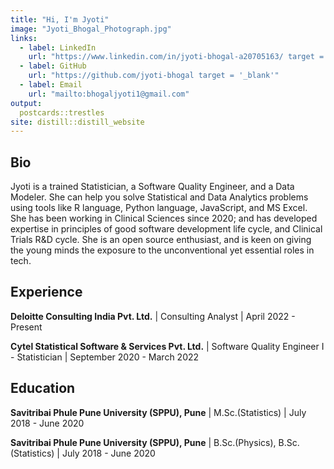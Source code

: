 ```yaml
---
title: "Hi, I'm Jyoti"
image: "Jyoti_Bhogal_Photograph.jpg"
links:
  - label: LinkedIn
    url: "https://www.linkedin.com/in/jyoti-bhogal-a20705163/ target = '_blank' "
  - label: GitHub
    url: "https://github.com/jyoti-bhogal target = '_blank'"
  - label: Email
    url: "mailto:bhogaljyoti1@gmail.com"
output:
  postcards::trestles
site: distill::distill_website
---
```

 
## Bio

Jyoti is a trained Statistician, a Software Quality Engineer, and a Data Modeler. She can help you solve Statistical and Data Analytics problems using tools like R language, Python language, JavaScript, and MS Excel. She has been working in Clinical Sciences since 2020; and has developed expertise in principles of good software development life cycle, and Clinical Trials R&D cycle.
She is an open source enthusiast, and is keen on giving the young minds the exposure to the unconventional yet essential roles in tech.


## Experience

**Deloitte Consulting India Pvt. Ltd.** | Consulting Analyst | April 2022 - Present

**Cytel Statistical Software & Services Pvt. Ltd.** | Software Quality Engineer I - Statistician | September 2020 - March 2022



## Education
**Savitribai Phule Pune University (SPPU), Pune** | M.Sc.(Statistics) | July 2018 - June 2020

**Savitribai Phule Pune University (SPPU), Pune** | B.Sc.(Physics), B.Sc.(Statistics) | July 2018 - June 2020
